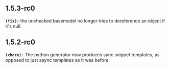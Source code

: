 ## 1.5.3-rc0
**`(fix):`** the unchecked basemodel no longer tries to dereference an object if it's null.

## 1.5.2-rc0
**`(chore):`** The python generator now produces sync snippet templates, as opposed to just async templates as it was before

